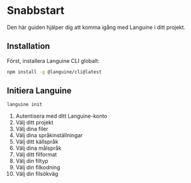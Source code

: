 # Snabbstart

Den här guiden hjälper dig att komma igång med Languine i ditt projekt.

## Installation

Först, installera Languine CLI globalt:

```bash
npm install -g @languine/cli@latest
```

## Initiera Languine

```bash
languine init
```

1. Autentisera med ditt Languine-konto
2. Välj ditt projekt
3. Välj dina filer
4. Välj dina språkinställningar
5. Välj ditt källspråk
6. Välj dina målspråk
7. Välj ditt filformat
8. Välj din filtyp
9. Välj din filkodning
10. Välj din filsökväg